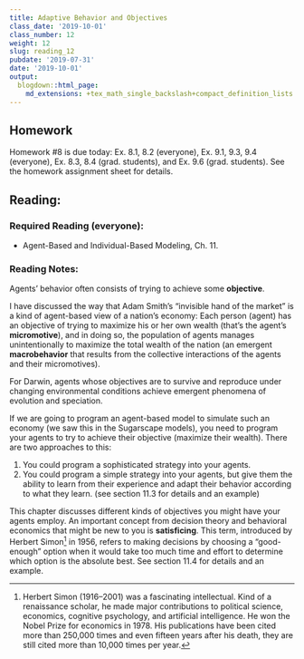 ```yaml
---
title: Adaptive Behavior and Objectives
class_date: '2019-10-01'
class_number: 12
weight: 12
slug: reading_12
pubdate: '2019-07-31'
date: '2019-10-01'
output:
  blogdown::html_page:
    md_extensions: +tex_math_single_backslash+compact_definition_lists
---
```

## Homework

Homework #8 is due today: Ex. 8.1, 8.2 (everyone), Ex. 9.1, 9.3, 9.4 (everyone), Ex. 8.3, 8.4 (grad. students), and Ex. 9.6 (grad. students). See the homework assignment sheet for details.

## Reading:

### Required Reading (everyone):
* Agent-Based and Individual-Based Modeling, Ch. 11.

### Reading Notes:

Agents' behavior often consists of trying to achieve some **objective**.

I have discussed the way that Adam Smith's "invisible hand of the market" is a kind of agent-based view of a nation's economy: Each person (agent) has an objective of trying to maximize his or her own wealth (that's the agent's **micromotive**), and in doing so, the population of agents manages unintentionally to maximize the total wealth of the nation (an emergent **macrobehavior** that results from the collective interactions of the agents and their micromotives). 

For Darwin, agents whose objectives are to survive and reproduce under changing environmental conditions achieve emergent phenomena of evolution and speciation.

If we are going to program an agent-based model to simulate such an economy (we saw this in the Sugarscape models), you need to program your agents to try to achieve their objective (maximize their wealth). There are two approaches to this:

1. You could program a sophisticated strategy into your agents.
1. You could program a simple strategy into your agents, but give them the ability to learn from their experience and adapt their behavior according to what they learn. (see section 11.3 for details and an example)

This chapter discusses different kinds of objectives you might have your agents employ. An important concept from decision theory and behavioral economics that might be new to you is **satisficing**. This term, introduced by Herbert Simon[^1] in 1956, refers to making decisions by choosing a "good-enough" option when it would take too much time and effort to determine which option is the absolute best. See section 11.4 for details and an example.

[^1]: Herbert Simon (1916--2001) was a fascinating intellectual. Kind of a renaissance scholar, he made major contributions to political science, economics, cognitive psychology, and artificial intelligence. He won the Nobel Prize for economics in 1978. His publications have been cited more than 250,000 times and even fifteen years after his death, they are still cited more than 10,000 times per year.
